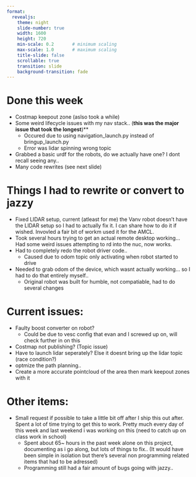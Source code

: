 ```yaml
---
format: 
  revealjs:
    theme: night
    slide-number: true
    width: 1600
    height: 720
    min-scale: 0.2       # minimum scaling
    max-scale: 1.0       # maximum scaling
    title-slide: false
    scrollable: true
    transition: slide
    background-transition: fade
---
```

# Done this week

- Costmap keepout zone (aslso took a while)
- Some weird lifecycle issues with my nav stack.. (**this was the major issue that took the longest**)**
	- Occured due to using navigation_launch.py instead of bringup_launch.py 
	- Error was lidar spinning wrong topic
- Grabbed a basic urdf for the robots, do we actually have one? I dont recall seeing any..
- Many code rewrites (see next slide)

# Things I had to rewrite or convert to jazzy
- Fixed LIDAR setup, current (atleast for me) the Vanv robot doesn't have the LIDAR setup so I had to actually fix it. I can share how to do it if wished. Invovled a fair bit of workm used it for the AMCL.
- Took several hours trying to get an actual remote desktop working... Had some weird issues attempting to rd into the nuc, now works.
- Had to completely redo the robot driver code.. 
	- Caused due to odom topic only activating when robot started to drive
- Needed to grab odom of the device, which wasnt actually working... so I had to do that entirely myself..
	- Original robot was built for humble, not compatiable, had to do several changes
	
# Current issues:
- Faulty boost converter on robot? 
	- Could be due to vesc config that evan and I screwed up on, will check further in on this
- Costmap not publishing? (Topic issue)
- Have to launch lidar seperately? Else it doesnt bring up the lidar topic (race condition?)
- optmize the path planning..
- Create a more accurate pointcloud of the area then mark keepout zones with it

# Other items:
- Small request if possible to take a little bit off after I ship this out after. Spent a lot of time trying to get this to work. Pretty much every day of this week and last weekend i was working on this (need to catch up on class work in school)
	- Spent about 65~ hours in the past week alone on this project, documenting as i go along, but lots of things to fix.. (It would have been simple in isolation but there's several non programming related items that had to be adressed)
	- Programming still had a fair amount of bugs going with jazzy..
